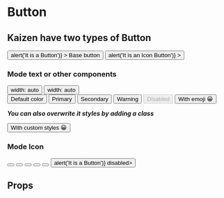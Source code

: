 



<Meta
  title='Components|Atoms/Button'
  component={Button}
/>

# Button

## Kaizen have two types of Button

<Preview>
  <div className='preview-flex1'>
    <Button
      color='primary'
      onClick={() => alert('It is a Button')}
    >
      Base button
    </Button>
    <Button
      type='icon'
      onClick={() => alert('It is an Icon Button')}
    >
      <FaEdit size='2em' />
    </Button>
  </div>
</Preview>

### Mode text or other components

<Preview>
  <div className='preview-grid1'>
    <Button color='primary'>width: auto</Button>
    <Button color='primary'>width: auto</Button>
  </div>
</Preview>

<Preview>
  <div className='preview-grid2'>
    <Button>Default color</Button>
    <Button color='primary'>Primary</Button>
    <Button color='secondary'>Secondary</Button>
    <Button color='warning'>Warning</Button>
    <Button disabled>Disabled</Button>
    <Button color='primary'>
      With emoji
      <span style={{padding: 0, margin: 0}}>😀</span>
    </Button>
  </div>
</Preview>

*__You can also overwrite it styles by adding a class__*

<Preview>
  <Button className='btn--stories'>
    With custom styles
    <span style={{padding: 0, margin: 0}}>
      😀
    </span>
  </Button>
</Preview>

### Mode Icon

<Preview>
  <Button type='icon'>
    <FaEdit size='3em' />
  </Button>
  <Button type='icon' color='primary'>
    <TiUserAdd size='3em' />
  </Button>
  <Button type='icon' color='secondary'>
    <FaEdit size='3em' />
  </Button>
  <Button type='icon' color='warning'>
    <MdKeyboardArrowLeft size='3em' />
  </Button>
  <Button type='icon' color='light'>
    <FaEdit size='3em' />
  </Button>
  <Button type='icon' onClick={() => alert('It is a Button')} disabled>
    <MdKeyboardArrowLeft size='3em' />
  </Button>
</Preview>

## Props

<Props of={Button} />

